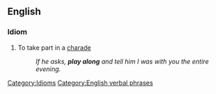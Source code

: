==English==

===Idiom===
# To take part in a [[charade]]
#:''If he asks, '''play along''' and tell him I was with you the entire evening.''

[[Category:Idioms]]
[[Category:English verbal phrases]]